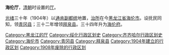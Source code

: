 '''海伦厅'''，[[清朝|清朝]]时设置的[[厅_(清朝)|厅]]。

[[光绪|光绪]]三十年（1904年）以[[通肯副都统|通肯副都统]]地置，[[治所|治所]]在今[[黑龙江省|黑龙江省]][[海伦市|海伦市]]。设抚民同知，领[[青冈县|青冈县]]；三十二年增领[[拜泉县|拜泉县]]。三十四年升为[[海伦府|海伦府]]。 

{{清朝行政区划小作品}}
{{DEFAULTSORT:H}}
[[Category:黑龙江的厅|Category:黑龙江的厅]]
[[Category:绥化行政区划史|Category:绥化行政区划史]]
[[Category:齐齐哈尔行政区划史|Category:齐齐哈尔行政区划史]]
[[Category:海伦市|Category:海伦市]]
[[Category:青冈县|Category:青冈县]]
[[Category:拜泉县|Category:拜泉县]]
[[Category:1904年建立的行政区划|Category:1904年建立的行政区划]]
[[Category:1908年废除的行政区划|Category:1908年废除的行政区划]]